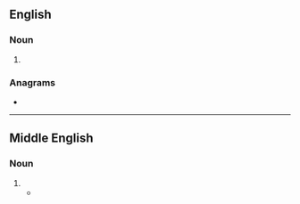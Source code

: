 ==English==

===Noun===
{{en-noun}}

# {{obsolete spelling of|en|flower}}

===Anagrams===
* {{anagrams|en|a=eflorw|Flower|Fowler|Wolfer|flower|fowler|reflow|wolfer}}

----

==Middle English==

===Noun===
{{enm-noun}}

# {{alt form|enm|flour}}
#* {{RQ:Malory Le Morte Darthur|version=WM|folio=449|lines=22–25|passage=''IN Maẏ whan eúý harte floryſhyth́ ⁊ burgruyth́'' for as the ſeaſon ys luſty to be holde and comfortable ſo man and woman reioyſyth and gladith of ſom[er] cõmynge w{{sup|t}} his freyſhe '''flowres'''|translation=''IN May, when every heart flourisheth and burgeneth''; for as the season is lusty to behold, and comfortable, so man and woman rejoice and be glad of summer coming with his fresh '''flowers'''.}}